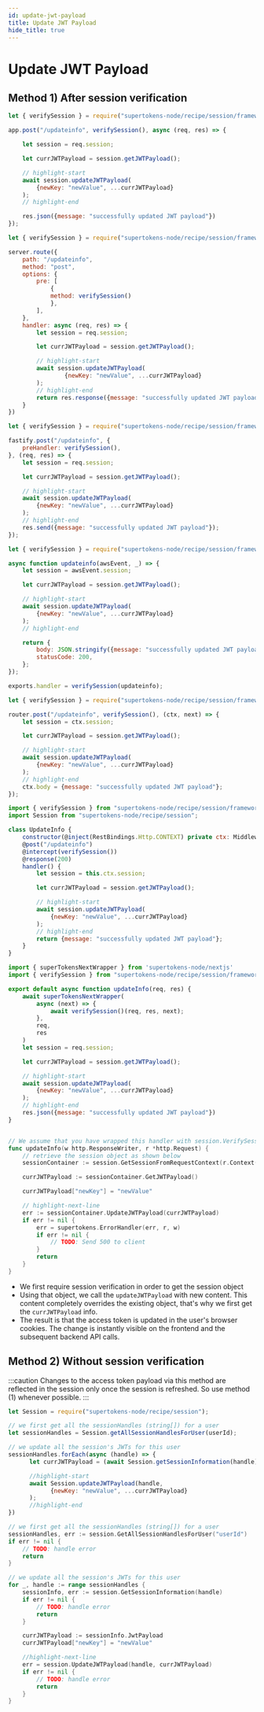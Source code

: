 ```yaml
---
id: update-jwt-payload
title: Update JWT Payload
hide_title: true
---
```


<!-- COPY DOCS -->
<!-- ./session/common-customizations/sessions/update-jwt-payload.mdx -->



# Update JWT Payload


## Method 1) After session verification

<BackendSDKTabs>
<TabItem value="nodejs">
<NodeJSFrameworkSubTabs>
<TabItem value="express">

```jsx
let { verifySession } = require("supertokens-node/recipe/session/framework/express");

app.post("/updateinfo", verifySession(), async (req, res) => {

    let session = req.session;

    let currJWTPayload = session.getJWTPayload();

    // highlight-start
    await session.updateJWTPayload(
        {newKey: "newValue", ...currJWTPayload}
    );
    // highlight-end

    res.json({message: "successfully updated JWT payload"})
});
```
</TabItem>
<TabItem value="hapi">

```jsx
let { verifySession } = require("supertokens-node/recipe/session/framework/hapi");

server.route({
    path: "/updateinfo",
    method: "post",
    options: {
        pre: [
            {
            method: verifySession()
            },
        ],
    },
    handler: async (req, res) => {
        let session = req.session;

        let currJWTPayload = session.getJWTPayload();

        // highlight-start
        await session.updateJWTPayload(
                {newKey: "newValue", ...currJWTPayload}
        );
        // highlight-end
        return res.response({message: "successfully updated JWT payload"}).code(200);
    }
})
```
</TabItem>
<TabItem value="fastify">

```jsx
let { verifySession } = require("supertokens-node/recipe/session/framework/fastify");

fastify.post("/updateinfo", {
    preHandler: verifySession(),
}, (req, res) => {
    let session = req.session;

    let currJWTPayload = session.getJWTPayload();

    // highlight-start
    await session.updateJWTPayload(
        {newKey: "newValue", ...currJWTPayload}
    );
    // highlight-end
    res.send({message: "successfully updated JWT payload"});
});
```

</TabItem>
<TabItem value="awsLambda">

```jsx
let { verifySession } = require("supertokens-node/recipe/session/framework/awsLambda");

async function updateinfo(awsEvent, _) => {
    let session = awsEvent.session;

    let currJWTPayload = session.getJWTPayload();

    // highlight-start
    await session.updateJWTPayload(
        {newKey: "newValue", ...currJWTPayload}
    );
    // highlight-end

    return {
        body: JSON.stringify({message: "successfully updated JWT payload"}),
        statusCode: 200,
    };
});

exports.handler = verifySession(updateinfo);

```

</TabItem>
<TabItem value="koa">

```jsx
let { verifySession } = require("supertokens-node/recipe/session/framework/koa");

router.post("/updateinfo", verifySession(), (ctx, next) => {
    let session = ctx.session;

    let currJWTPayload = session.getJWTPayload();

    // highlight-start
    await session.updateJWTPayload(
        {newKey: "newValue", ...currJWTPayload}
    );
    // highlight-end
    ctx.body = {message: "successfully updated JWT payload"};
});
```

</TabItem>
<TabItem value="loopback">

```jsx
import { verifySession } from "supertokens-node/recipe/session/framework/loopback";
import Session from "supertokens-node/recipe/session";

class UpdateInfo {
    constructor(@inject(RestBindings.Http.CONTEXT) private ctx: MiddlewareContext) {}
    @post("/updateinfo")
    @intercept(verifySession())
    @response(200)
    handler() {
        let session = this.ctx.session;

        let currJWTPayload = session.getJWTPayload();

        // highlight-start
        await session.updateJWTPayload(
            {newKey: "newValue", ...currJWTPayload}
        );
        // highlight-end
        return {message: "successfully updated JWT payload"};
    }
}
```

</TabItem>
<TabItem value="nextjs">

```jsx
import { superTokensNextWrapper } from 'supertokens-node/nextjs'
import { verifySession } from "supertokens-node/recipe/session/framework/express";

export default async function updateInfo(req, res) {
    await superTokensNextWrapper(
        async (next) => {
            await verifySession()(req, res, next);
        },
        req,
        res
    )
    let session = req.session;

    let currJWTPayload = session.getJWTPayload();

    // highlight-start
    await session.updateJWTPayload(
        {newKey: "newValue", ...currJWTPayload}
    );
    // highlight-end
    res.json({message: "successfully updated JWT payload"})
}
```
</TabItem>
</NodeJSFrameworkSubTabs>
</TabItem>
<TabItem value="go">

```go

// We assume that you have wrapped this handler with session.VerifySession
func updateInfo(w http.ResponseWriter, r *http.Request) {
    // retrieve the session object as shown below
	sessionContainer := session.GetSessionFromRequestContext(r.Context())

	currJWTPayload := sessionContainer.GetJWTPayload()

	currJWTPayload["newKey"] = "newValue"

	// highlight-next-line
	err := sessionContainer.UpdateJWTPayload(currJWTPayload)
	if err != nil {
		err = supertokens.ErrorHandler(err, r, w)
		if err != nil {
			// TODO: Send 500 to client
		}
		return
	}
}
```

</TabItem>
</BackendSDKTabs>

- We first require session verification in order to get the session object
- Using that object, we call the `updateJWTPayload` with new content. This content completely overrides the existing object, that's why we first get the `currJWTPayload` info.
- The result is that the access token is updated in the user's browser cookies. The change is instantly visible on the frontend and the subsequent backend API calls.


## Method 2) Without session verification

:::caution
Changes to the access token payload via this method are reflected in the session only once the session is refreshed. So use method (1) whenever possible.
:::

<BackendSDKTabs>
<TabItem value="nodejs">

```jsx
let Session = require("supertokens-node/recipe/session");

// we first get all the sessionHandles (string[]) for a user
let sessionHandles = Session.getAllSessionHandlesForUser(userId);

// we update all the session's JWTs for this user
sessionHandles.forEach(async (handle) => {
      let currJWTPayload = (await Session.getSessionInformation(handle)).jwtPayload;

      //highlight-start
      await Session.updateJWTPayload(handle, 
            {newKey: "newValue", ...currJWTPayload}
      );
      //highlight-end
})
```
</TabItem>
<TabItem value="go">

```go
// we first get all the sessionHandles (string[]) for a user
sessionHandles, err := session.GetAllSessionHandlesForUser("userId")
if err != nil {
    // TODO: handle error
    return
}

// we update all the session's JWTs for this user
for _, handle := range sessionHandles {
    sessionInfo, err := session.GetSessionInformation(handle)
    if err != nil {
        // TODO: handle error
        return
    }

    currJWTPayload := sessionInfo.JwtPayload
    currJWTPayload["newKey"] = "newValue"

    //highlight-next-line
    err = session.UpdateJWTPayload(handle, currJWTPayload)
    if err != nil {
        // TODO: handle error
        return
    }
}
```

</TabItem>
</BackendSDKTabs>
